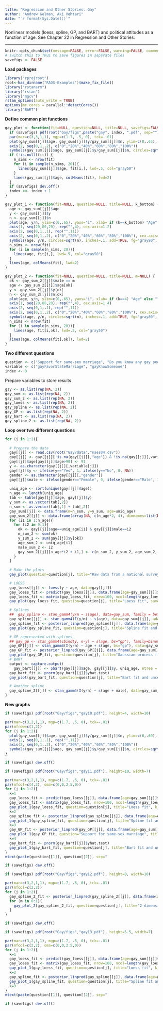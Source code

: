 ```yaml
---
title: "Regression and Other Stories: Gay"
author: "Andrew Gelman, Aki Vehtari"
date: "`r format(Sys.Date())`"
---
```

Nonlinear models (loess, spline, GP, and BART) and political
attitudes as a function of age. See Chapter 22 in Regression and
Other Stories.

-------------


```r
knitr::opts_chunk$set(message=FALSE, error=FALSE, warning=FALSE, comment=NA)
# switch this to TRUE to save figures in separate files
savefigs <- FALSE
```

**Load packages**

```r
library("rprojroot")
root<-has_dirname("RAOS-Examples")$make_fix_file()
library("rstanarm")
library("rstan")
library("mgcv")
rstan_options(auto_write = TRUE)
options(mc.cores = parallel::detectCores())
library("BART")
```

**Define common plot functions**

```r
gay_plot <- function(fit=NULL, question=NULL, title=NULL, savefigs=FALSE) {
  if (savefigs) pdf(root("Gay/figs",paste("gay", index, ".pdf", sep="")), height=4.5, width=6)
  par(mar=c(3,3,1,1), mgp=c(1.7, .5, 0), tck=-.01)
  plot(gay_sum[[j]]$age, gay_sum[[j]]$y/gay_sum[[j]]$n, ylim=c(0,.65), yaxs="i", xlab="Age", ylab=question, yaxt="n", bty="l", type="n", main=title)
  axis(2, seq(0,1,.2), c("0","20%","40%","60%","80%","100%"))
  symbols(gay_sum[[j]]$age, gay_sum[[j]]$y/gay_sum[[j]]$n, circles=sqrt(gay_sum[[j]]$n), inches=.1, add=TRUE, fg=if (is.null(fit)) "black" else "gray80", bg=if (is.null(fit)) "gray70" else "gray90")
  if (!is.null(fit)) {
    n_sims <- nrow(fit)
    for (i in sample(n_sims, 20)){
      lines(gay_sum[[j]]$age, fit[i,], lwd=.5, col="gray50")
    }
    lines(gay_sum[[j]]$age, colMeans(fit), lwd=2)
  }
  if (savefigs) dev.off()
  index <<- index + 1
}

gay_plot_1 <- function(fit=NULL, question=NULL, title=NULL, k_bottom) {
  age <- gay_sum[[j]]$age
  y <- gay_sum[[j]]$y
  n <- gay_sum[[j]]$n
  plot(age, y/n, ylim=c(0,.65), yaxs="i", xlab= if (k==k_bottom) "Age" else "", ylab="", xaxt= if (k<k_bottom) "n", yaxt="n", bty="l", type="n", cex.lab=1.2, cex.axis=1.2)
  axis(1, seq(20,80,20), rep("",4), cex.axis=1.2)
  axis(2, seq(0,1,.1), rep("",11))
  axis(2, seq(0,1,.2), c("0","20%","40%","60%","80%","100%"), cex.axis=1.2)
  symbols(age, y/n, circles=sqrt(n), inches=.1, add=TRUE, fg="gray80", bg="gray90")
  n_sims <- nrow(fit)
  for (i in sample(n_sims, 20)){
    lines(age, fit[i,], lwd=.5, col="gray50")
  }
  lines(age, colMeans(fit), lwd=2)
}

gay_plot_2 <- function(fit=NULL, question=NULL, title=NULL, m=NULL) {
  ok <- gay_sum_2[[j]]$male == m
  age <- gay_sum_2[[j]]$age[ok]
  y <- gay_sum_2[[j]]$y[ok]
  n <- gay_sum_2[[j]]$n[ok]
  plot(age, y/n, ylim=c(0,.65), yaxs="i", xlab= if (k==4) "Age" else "", ylab="", xaxt= if (k<4) "n", yaxt="n", bty="l", type="n", cex.lab=1.4, cex.axis=1.4, main=if (m==0) "Women" else "Men")
  axis(1, seq(20,80,20), rep("",4), cex.axis=1.4)
  axis(2, seq(0,1,.1), rep("",11))
  axis(2, seq(0,1,.2), c("0","20%","40%","60%","80%","100%"), cex.axis=1.4)
  symbols(age, y/n, circles=sqrt(n), inches=.1, add=TRUE, fg="gray80", bg="gray90")
  n_sims <- nrow(fit)
  for (i in sample(n_sims, 20)){
    lines(age, fit[i,ok], lwd=.5, col="gray50")
  }
  lines(age, colMeans(fit[,ok]), lwd=2)
}
```

**Two different questions**

```r
question <- c("Support for same-sex marriage", "Do you know any gay people?")
variable <- c("gayFavorStateMarriage", "gayKnowSomeone")
index <- 0
```

Prepare variables to store results

```r
gay <- as.list(rep(NA, 2))
gay_sum <- as.list(rep(NA, 2))
gay_sum_2 <- as.list(rep(NA, 2))
gay_loess <- as.list(rep(NA, 2))
gay_spline <- as.list(rep(NA, 2))
gay_GP <- as.list(rep(NA, 2))
gay_bart <- as.list(rep(NA, 2))
gay_spline_2 <- as.list(rep(NA, 2))
```

**Loop over two different questions**

```r
for (j in 1:2){
  
  # Prepare the data
  gay[[j]] <- read.csv(root("Gay/data","naes04.csv"))
  gay[[j]] <- gay[[j]][!is.na(gay[[j]][,"age"]) & !is.na(gay[[j]][,variable[j]]),]
  gay[[j]]$age[gay[[j]]$age>90] <- 91
  y <- as.character(gay[[j]][,variable[j]])
  gay[[j]]$y <- ifelse(y=="Yes", 1, ifelse(y=="No", 0, NA))
  gender <- as.character(gay[[j]][,"gender"])
  gay[[j]]$male <- ifelse(gender=="Female", 0, ifelse(gender=="Male", 1, NA))
  
  uniq_age <- sort(unique(gay[[j]]$age))
  n_age <- length(uniq_age)
  tab <- table(gay[[j]]$age, gay[[j]]$y)
  y_sum <- as.vector(tab[,2])
  n_sum <- as.vector(tab[,1] + tab[,2])
  gay_sum[[j]] <- data.frame(n=n_sum, y=y_sum, age=uniq_age)
  gay_sum_2[[j]] <- data.frame(array(NA, c(n_age*2, 4), dimnames=list(NULL, c("n", "y", "age", "male"))))
  for (i1 in 1:n_age){
    for (i2 in 0:1){
      ok <- gay[[j]]$age==uniq_age[i1] & gay[[j]]$male==i2
      n_sum_2 <- sum(ok)
      y_sum_2 <- sum(gay[[j]]$y[ok])
      age_sum_2 <- uniq_age[i1]
      male_sum_2 <- i2
      gay_sum_2[[j]][n_age*i2 + i1,] <- c(n_sum_2, y_sum_2, age_sum_2, male_sum_2)
    }
  }
  
  # Make the plots
  gay_plot(question=question[j], title="Raw data from a national survey", savefigs = savefigs)

  # LOESS
  gay_loess[[j]] <- loess(y ~ age, data=gay[[j]])
  gay_loess_fit <- predict(gay_loess[[j]], data.frame(age=gay_sum[[j]]$age))
  gay_loess_fit <- matrix(gay_loess_fit, nrow=100, ncol=length(gay_loess_fit), byrow=TRUE)
  gay_plot(gay_loess_fit, question=question[j], title="Loess fit", savefigs = savefigs)

  # Splines
  ##  gay_spline <- stan_gamm4(y/n ~ s(age), data=gay_sum, family = betar)
  gay_spline[[j]] <- stan_gamm4(I(y/n) ~ s(age), data=gay_sum[[j]], adapt_delta=0.99)
  gay_spline_fit <- posterior_linpred(gay_spline[[j]], data.frame(age=gay_sum[[j]]$age))
  gay_plot(gay_spline_fit, question=question[j], title="Spline fit and uncertainty", savefigs = savefigs)

  # GP represented with splines
  ## gay_gp <- stan_gamm4(cbind(y, n-y) ~ s(age, bs="gp"), family=binomial(link="logit"), data=gay_sum)
  gay_GP[[j]] <- stan_gamm4(I(y/n) ~ age + s(age, bs="gp"), data=gay_sum[[j]], prior_smooth=student_t(df=4, scale=100), adapt_delta=0.99)
  gay_GP_fit <- posterior_linpred(gay_GP[[j]], data.frame(age=gay_sum[[j]]$age))
  gay_plot(gay_GP_fit, question=question[j], title="Gaussian process fit and uncertainty", savefigs = savefigs)
  # BART
  output <- capture.output(
    gay_bart[[j]] <- pbart(gay[[j]]$age, gay[[j]]$y, uniq_age, ntree = 20))
  gay_bart_fit <- pnorm(gay_bart[[j]]$yhat.test)
  gay_plot(gay_bart_fit, question=question[j], title="Bart fit and uncertainty", savefigs = savefigs)

  # Another spline
  gay_spline_2[[j]] <- stan_gamm4(I(y/n) ~ s(age + male), data=gay_sum_2[[j]])
}
```

**New graphs**

```r
if (savefigs) pdf(root("Gay/figs","gay10.pdf"), height=4, width=10)
```
```r
par(mar=c(3,2,1,1), mgp=c(1.7, .5, 0), tck=-.01)
par(mfrow=c(1,2))
for (j in 1:2){
  plot(gay_sum[[j]]$age, gay_sum[[j]]$y/gay_sum[[j]]$n, ylim=c(0,.69), yaxs="i", xlab="Age", ylab="", yaxt="n", bty="l", type="n", main=question[[j]])
  axis(2, seq(0,1,.1), rep("",11))
  axis(2, seq(0,1,.2), c("0","20%","40%","60%","80%","100%"))
  symbols(gay_sum[[j]]$age, gay_sum[[j]]$y/gay_sum[[j]]$n, circles=sqrt(gay_sum[[j]]$n), inches=.1, add=TRUE, fg="black", bg="gray70")
}
```
```r
if (savefigs) dev.off()

```
```r
if (savefigs) pdf(root("Gay/figs","gay11.pdf"), height=10, width=7)
```
```r
par(mar=c(3,2,1,1), mgp=c(1.7, .5, 0), tck=-.01)
par(mfcol=c(4,2), oma=c(0,0,2.5,0))
for (j in 1:2){
  k=1
  gay_loess_fit <- predict(gay_loess[[j]], data.frame(age=gay_sum[[j]]$age))
  gay_loess_fit <- matrix(gay_loess_fit, nrow=100, ncol=length(gay_loess_fit), byrow=TRUE)
  gay_plot_1(gay_loess_fit, question=question[j], title="Loess fit", k_bottom=4)
  k=2
  gay_spline_fit <- posterior_linpred(gay_spline[[j]], data.frame(age=gay_sum[[j]]$age))
  gay_plot_1(gay_spline_fit, question=question[j], title="Spline fit and uncertainty", k_bottom=4)
  k=3
  gay_GP_fit <- posterior_linpred(gay_GP[[j]], data.frame(age=gay_sum[[j]]$age))
  gay_plot_1(gay_GP_fit, question="Support for same-sex marriage", title="Gaussian process fit and uncertainty", k_bottom=4)
  k=4
  gay_bart_fit <- pnorm(gay_bart[[j]]$yhat.test)
  gay_plot_1(gay_bart_fit, question=question[j], title="Bart fit and uncertainty", k_bottom=4)
}
mtext(paste(question[[1]], question[[2]], sep="                               "), side=3, line=1, outer=TRUE)
```
```r
if (savefigs) dev.off()


```
```r
if (savefigs) pdf(root("Gay/figs","gay12.pdf"), height=8, width=10)
```
```r
par(mar=c(3,2,1,1), mgp=c(1.7, .5, 0), tck=-.01)
par(mfcol=c(2,2))
for (j in 1:2){
  gay_spline_2_fit <- posterior_linpred(gay_spline_2[[j]], data.frame(age=gay_sum_2[[j]]$age, male=gay_sum_2[[j]]$male))
  for (m in 0:1){                    
    gay_plot_2(gay_spline_2_fit, question=question[j], title="2-dimensional spline fit", m=m)
  }
}
```
```r
if (savefigs) dev.off()


```
```r
if (savefigs) pdf(root("Gay/figs","gay13.pdf"), height=5.5, width=7)
```
```r
par(mar=c(3,2,1,1), mgp=c(1.7, .5, 0), tck=-.01)
par(mfcol=c(2,2), oma=c(0,0,2.5,0))
for (j in 1:2){
  k=1
  gay_loess_fit <- predict(gay_loess[[j]], data.frame(age=gay_sum[[j]]$age))
  gay_loess_fit <- matrix(gay_loess_fit, nrow=100, ncol=length(gay_loess_fit), byrow=TRUE)
  gay_plot_1(gay_loess_fit, question=question[j], title="Loess fit", k_bottom=2)
  k=2
  gay_spline_fit <- posterior_linpred(gay_spline[[j]], data.frame(age=gay_sum[[j]]$age))
  gay_plot_1(gay_spline_fit, question=question[j], title="Spline fit and uncertainty", k_bottom=2)
  k=3
}
mtext(paste(question[[1]], question[[2]], sep="                               "), side=3, line=1, outer=TRUE)
```
```r
if (savefigs) dev.off()
```

